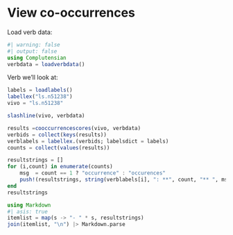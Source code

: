 # View co-occurrences

Load verb data:


```julia
#| warning: false
#| output: false
using Complutensian
verbdata = loadverbdata()
```

Verb we'll look at:

```julia
labels = loadlabels()
labellex("ls.n51238")
vivo = "ls.n51238"
```


```julia
slashline(vivo, verbdata)
```

```julia
results =cooccurrencescores(vivo, verbdata)
verbids = collect(keys(results))
verblabels = labellex.(verbids; labelsdict = labels)
counts = collect(values(results))

resultstrings = []
for (i,count) in enumerate(counts)
    msg  = count == 1 ? "occurrence" : "occurences"
    push!(resultstrings, string(verblabels[i], ": **", count, "** ", msg))
end
resultstrings

```


```julia
using Markdown
#| asis: true
itemlist = map(s -> "- " * s, resultstrings) 
join(itemlist, "\n") |> Markdown.parse
```


